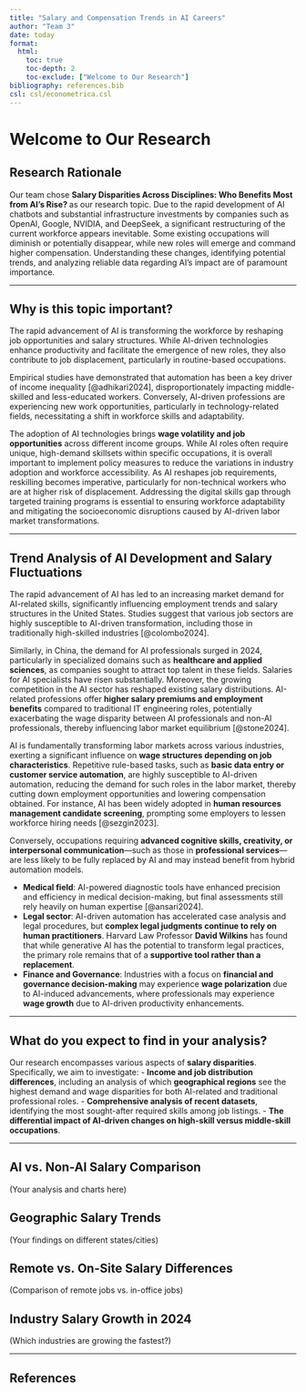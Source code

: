 ```yaml
---
title: "Salary and Compensation Trends in AI Careers"
author: "Team 3"
date: today
format:
  html:
    toc: true
    toc-depth: 2
    toc-exclude: ["Welcome to Our Research"]
bibliography: references.bib
csl: csl/econometrica.csl
---
```


# Welcome to Our Research

## Research Rationale

Our team chose **Salary Disparities Across Disciplines: Who Benefits Most from AI's Rise? ** as our research topic. Due to the rapid development of AI chatbots and substantial infrastructure investments by companies such as OpenAI, Google, NVIDIA, and DeepSeek, a significant restructuring of the current workforce appears inevitable. Some existing occupations will diminish or potentially disappear, while new roles will emerge and command higher compensation. Understanding these changes, identifying potential trends, and analyzing reliable data regarding AI's impact are of paramount importance.

---

## Why is this topic important?

The rapid advancement of AI is transforming the workforce by reshaping job opportunities and salary structures. While AI-driven technologies enhance productivity and facilitate the emergence of new roles, they also contribute to job displacement, particularly in routine-based occupations. 

Empirical studies have demonstrated that automation has been a key driver of income inequality [@adhikari2024], disproportionately impacting middle-skilled and less-educated workers. Conversely, AI-driven professions are experiencing new work opportunities, particularly in technology-related fields, necessitating a shift in workforce skills and adaptability.

The adoption of AI technologies brings **wage volatility and job opportunities** across different income groups. While AI roles often require unique, high-demand skillsets within specific occupations, it is overall important to implement policy measures to reduce the variations in industry adoption and workforce accessibility. As AI reshapes job requirements, reskilling becomes imperative, particularly for non-technical workers who are at higher risk of displacement. Addressing the digital skills gap through targeted training programs is essential to ensuring workforce adaptability and mitigating the socioeconomic disruptions caused by AI-driven labor market transformations.

---

## Trend Analysis of AI Development and Salary Fluctuations

The rapid advancement of AI has led to an increasing market demand for AI-related skills, significantly influencing employment trends and salary structures in the United States. Studies suggest that various job sectors are highly susceptible to AI-driven transformation, including those in traditionally high-skilled industries [@colombo2024]. 

Similarly, in China, the demand for AI professionals surged in 2024, particularly in specialized domains such as **healthcare and applied sciences**, as companies sought to attract top talent in these fields. Salaries for AI specialists have risen substantially. Moreover, the growing competition in the AI sector has reshaped existing salary distributions. AI-related professions offer **higher salary premiums and employment benefits** compared to traditional IT engineering roles, potentially exacerbating the wage disparity between AI professionals and non-AI professionals, thereby influencing labor market equilibrium [@stone2024].

AI is fundamentally transforming labor markets across various industries, exerting a significant influence on **wage structures depending on job characteristics**. Repetitive rule-based tasks, such as **basic data entry or customer service automation**, are highly susceptible to AI-driven automation, reducing the demand for such roles in the labor market, thereby cutting down employment opportunities and lowering compensation obtained. For instance, AI has been widely adopted in **human resources management candidate screening**, prompting some employers to lessen workforce hiring needs [@sezgin2023].

Conversely, occupations requiring **advanced cognitive skills, creativity, or interpersonal communication**—such as those in **professional services**—are less likely to be fully replaced by AI and may instead benefit from hybrid automation models. 

- **Medical field**: AI-powered diagnostic tools have enhanced precision and efficiency in medical decision-making, but final assessments still rely heavily on human expertise [@ansari2024].
- **Legal sector**: AI-driven automation has accelerated case analysis and legal procedures, but **complex legal judgments continue to rely on human practitioners**. Harvard Law Professor **David Wilkins** has found that while generative AI has the potential to transform legal practices, the primary role remains that of a **supportive tool rather than a replacement**.
- **Finance and Governance**: Industries with a focus on **financial and governance decision-making** may experience **wage polarization** due to AI-induced advancements, where professionals may experience **wage growth** due to AI-driven productivity enhancements.

---

## What do you expect to find in your analysis?

Our research encompasses various aspects of **salary disparities**. Specifically, we aim to investigate:
- **Income and job distribution differences**, including an analysis of which **geographical regions** see the highest demand and wage disparities for both AI-related and traditional professional roles.
- **Comprehensive analysis of recent datasets**, identifying the most sought-after required skills among job listings.
- **The differential impact of AI-driven changes on high-skill versus middle-skill occupations**.

---

## AI vs. Non-AI Salary Comparison
(Your analysis and charts here)

## Geographic Salary Trends
(Your findings on different states/cities)

## Remote vs. On-Site Salary Differences
(Comparison of remote jobs vs. in-office jobs)

## Industry Salary Growth in 2024
(Which industries are growing the fastest?)

---

## References
